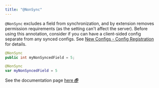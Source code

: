 ```yaml
---
title: "@NonSync"
---
```


`@NonSync` excludes a field from synchronization, and by extension removes permission requirements (as the setting can't affect the server). Before using this annotation, consider if you can have a client-sided config separate from any synced configs. See [New Configs - Config Registration](../../config-design/New-Configs#3-config-registration-) for details.

<CodeTabs>

```java !!tabs Java
@NonSync
public int myNonSyncedField = 5;
```

```kotlin !!tabs Kotlin
@NonSync
var myNonSyncedField = 5
```

</CodeTabs>

<Callout>
See the documentation page <a target="_blank" rel="noopener" href="https://fzzyhmstrs.github.io/fconfig/-fzzy%20-config/me.fzzyhmstrs.fzzy_config.annotations/-non-sync/index.html">here 🗗</a>
</Callout>